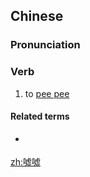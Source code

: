 {{also|嘘嘘}}
==Chinese==
{{zh-forms|s=嘘嘘}}

===Pronunciation===
{{zh-pron
|m=xūxū
|cat=v
}}

===Verb===
{{zh-verb}}

# to [[pee pee]]

====Related terms====
* {{qualifier|Cantonese}} {{zh-l|殊殊|tr=syu4 syu4-2}}

[[zh:噓噓]]